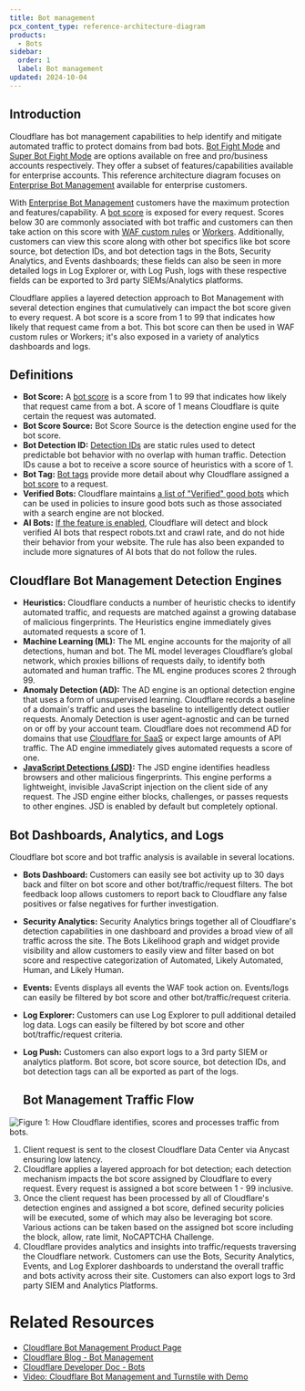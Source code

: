 ```yaml
---
title: Bot management
pcx_content_type: reference-architecture-diagram
products:
  - Bots
sidebar:
  order: 1
  label: Bot management
updated: 2024-10-04
---
```


## Introduction

Cloudflare has bot management capabilities to help identify and mitigate automated traffic to protect domains from bad bots. [Bot Fight Mode](/bots/get-started/free/) and [Super Bot Fight Mode](/bots/get-started/biz-and-ent/) are options available on free and pro/business accounts respectively. They offer a subset of features/capabilities available for enterprise accounts. This reference architecture diagram focuses on [Enterprise Bot Management](/bots/get-started/bm-subscription/) available for enterprise customers.

With [Enterprise Bot Management](/bots/get-started/bm-subscription/) customers have the maximum protection and features/capability. A [bot score](/bots/concepts/bot-score/) is exposed for every request. Scores below 30 are commonly associated with bot traffic and customers can then take action on this score with [WAF custom rules](/waf/custom-rules/) or [Workers](/workers/runtime-apis/request/#incomingrequestcfproperties). Additionally, customers can view this score along with other bot specifics like bot score source, bot detection IDs, and bot detection tags in the Bots, Security Analytics, and Events dashboards; these fields can also be seen in more detailed logs in Log Explorer or, with Log Push, logs with these respective fields can be exported to 3rd party SIEMs/Analytics platforms.

Cloudflare applies a layered detection approach to Bot Management with several detection engines that cumulatively can impact the bot score given to every request. A bot score is a score from 1 to 99 that indicates how likely that request came from a bot. This bot score can then be used in WAF custom rules or Workers; it's also exposed in a variety of analytics dashboards and logs.

## Definitions

- **Bot Score:** A [bot score](/bots/concepts/cloudflare-bot-tags/) is a score from 1 to 99 that indicates how likely that request came from a bot. A score of 1 means Cloudflare is quite certain the request was automated.
- **Bot Score Source:** Bot Score Source is the detection engine used for the bot score.
- **Bot Detection ID:** [Detection IDs](/bots/concepts/cloudflare-bot-tags/) are static rules used to detect predictable bot behavior with no overlap with human traffic. Detection IDs cause a bot to receive a score source of heuristics with a score of 1\.
- **Bot Tag:** [Bot tags](/bots/concepts/cloudflare-bot-tags/) provide more detail about why Cloudflare assigned a [bot score](/bots/concepts/bot-score/) to a request.
- **Verified Bots:** Cloudflare maintains [a list of "Verified" good bots](https://radar.cloudflare.com/traffic/verified-bots) which can be used in policies to insure good bots such as those associated with a search engine are not blocked.
- **AI Bots:** [If the feature is enabled](/bots/concepts/bot/), Cloudflare will detect and block verified AI bots that respect robots.txt and crawl rate, and do not hide their behavior from your website. The rule has also been expanded to include more signatures of AI bots that do not follow the rules.

## Cloudflare Bot Management Detection Engines

- **Heuristics:** Cloudflare conducts a number of heuristic checks to identify automated traffic, and requests are matched against a growing database of malicious fingerprints. The Heuristics engine immediately gives automated requests a score of 1\.
- **Machine Learning (ML):** The ML engine accounts for the majority of all detections, human and bot. The ML model leverages Cloudflare’s global network, which proxies billions of requests daily, to identify both automated and human traffic. The ML engine produces scores 2 through 99\.
- **Anomaly Detection (AD):** The AD engine is an optional detection engine that uses a form of unsupervised learning. Cloudflare records a baseline of a domain's traffic and uses the baseline to intelligently detect outlier requests. Anomaly Detection is user agent-agnostic and can be turned on or off by your account team. Cloudflare does not recommend AD for domains that use [Cloudflare for SaaS](/cloudflare-for-platforms/cloudflare-for-saas/security/certificate-management/) or expect large amounts of API traffic. The AD engine immediately gives automated requests a score of one.
- [**JavaScript Detections (JSD)**](/bots/reference/javascript-detections/)**:** The JSD engine identifies headless browsers and other malicious fingerprints. This engine performs a lightweight, invisible JavaScript injection on the client side of any request. The JSD engine either blocks, challenges, or passes requests to other engines. JSD is enabled by default but completely optional.

## Bot Dashboards, Analytics, and Logs

Cloudflare bot score and bot traffic analysis is available in several locations.

- **Bots Dashboard:**
  Customers can easily see bot activity up to 30 days back and filter on bot score and other bot/traffic/request filters. The bot feedback loop allows customers to report back to Cloudflare any false positives or false negatives for further investigation.
- **Security Analytics:**
  Security Analytics brings together all of Cloudflare's detection capabilities in one dashboard and provides a broad view of all traffic across the site. The Bots Likelihood graph and widget provide visibility and allow customers to easily view and filter based on bot score and respective categorization of Automated, Likely Automated, Human, and Likely Human.
- **Events:**
  Events displays all events the WAF took action on. Events/logs can easily be filtered by bot score and other bot/traffic/request criteria.
- **Log Explorer:**
  Customers can use Log Explorer to pull additional detailed log data. Logs can easily be filtered by bot score and other bot/traffic/request criteria.
- **Log Push:**
  Customers can also export logs to a 3rd party SIEM or analytics platform. Bot score, bot score source, bot detection IDs, and bot detection tags can all be exported as part of the logs.

  ## Bot Management Traffic Flow

![Figure 1: How Cloudflare identifies, scores and processes traffic from bots.](~/assets/images/reference-architecture/bot-management/bot-management-ra-diagram.svg "Figure 1: How Cloudflare identifies, scores and processes traffic from bots.")

1. Client request is sent to the closest Cloudflare Data Center via Anycast ensuring low latency.
2. Cloudflare applies a layered approach for bot detection; each detection mechanism impacts the bot score assigned by Cloudflare to every request. Every request is assigned a bot score between 1 \- 99 inclusive.
3. Once the client request has been processed by all of Cloudflare's detection engines and assigned a bot score, defined security policies will be executed, some of which may also be leveraging bot score. Various actions can be taken based on the assigned bot score including the block, allow, rate limit, NoCAPTCHA Challenge.
4. Cloudflare provides analytics and insights into traffic/requests traversing the Cloudflare network. Customers can use the Bots, Security Analytics, Events, and Log Explorer dashboards to understand the overall traffic and bots activity across their site. Customers can also export logs to 3rd party SIEM and Analytics Platforms.

# Related Resources

- [Cloudflare Bot Management Product Page](https://www.cloudflare.com/application-services/products/bot-management/)
- [Cloudflare Blog \- Bot Management](https://blog.cloudflare.com/tag/bot-management/)
- [Cloudflare Developer Doc \- Bots](/bots/)
- [Video: Cloudflare Bot Management and Turnstile with Demo](https://youtu.be/6EnekTohO7I?si=tk8FUB0xtk1PxsJV)
